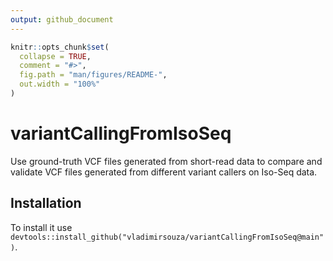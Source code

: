 ```yaml
---
output: github_document
---
```


<!-- README.md is generated from README.Rmd. Please edit that file -->

```r
knitr::opts_chunk$set(
  collapse = TRUE,
  comment = "#>",
  fig.path = "man/figures/README-",
  out.width = "100%"
)
```

# variantCallingFromIsoSeq

<!-- badges: start -->
<!-- badges: end -->

Use ground-truth VCF files generated from short-read data to compare and validate VCF files generated from different variant callers on Iso-Seq data.

## Installation

To install it use `devtools::install_github("vladimirsouza/variantCallingFromIsoSeq@main")`.
